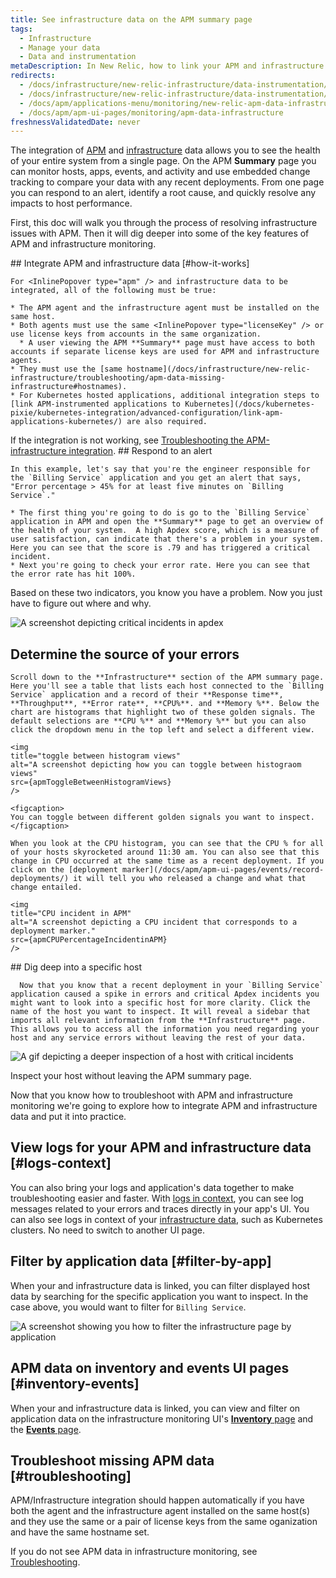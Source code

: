 ```yaml
---
title: See infrastructure data on the APM summary page
tags:
  - Infrastructure
  - Manage your data
  - Data and instrumentation
metaDescription: In New Relic, how to link your APM and infrastructure data together. 
redirects:
  - /docs/infrastructure/new-relic-infrastructure/data-instrumentation/infra-apm-overview
  - /docs/infrastructure/new-relic-infrastructure/data-instrumentation/new-relic-apm-data-infrastructure
  - /docs/apm/applications-menu/monitoring/new-relic-apm-data-infrastructure
  - /docs/apm/apm-ui-pages/monitoring/apm-data-infrastructure
freshnessValidatedDate: never
---
```







The integration of [APM](/docs/apm/new-relic-apm/getting-started/welcome-new-relic-apm) and [infrastructure](/docs/infrastructure/new-relic-infrastructure/getting-started/welcome-new-relic-infrastructure) data allows you to see the health of your entire system from a single page. On the APM **Summary** page you can monitor hosts, apps, events, and <InlinePopover type="alerts" /> activity and use embedded change tracking to compare your data with any recent deployments. From one page you can respond to an alert, identify a root cause, and quickly resolve any impacts to host performance. 

First, this doc will walk you through the process of resolving infrastructure issues with APM. Then it will dig deeper into some of the key features of APM and infrastructure monitoring. 

<Steps>
  <Step>
    ## Integrate APM and infrastructure data [#how-it-works]

    For <InlinePopover type="apm" /> and infrastructure data to be integrated, all of the following must be true:

    * The APM agent and the infrastructure agent must be installed on the same host.
    * Both agents must use the same <InlinePopover type="licenseKey" /> or use license keys from accounts in the same organization.
      * A user viewing the APM **Summary** page must have access to both accounts if separate license keys are used for APM and infrastructure agents.
    * They must use the [same hostname](/docs/infrastructure/new-relic-infrastructure/troubleshooting/apm-data-missing-infrastructure#hostnames).
    * For Kubernetes hosted applications, additional integration steps to [link APM-instrumented applications to Kubernetes](/docs/kubernetes-pixie/kubernetes-integration/advanced-configuration/link-apm-applications-kubernetes/) are also required.

If the integration is not working, see [Troubleshooting the APM-infrastructure integration](/docs/infrastructure/new-relic-infrastructure/troubleshooting/apm-data-missing-infrastructure).
    </Step>
    <Step>
    ## Respond to an alert

    In this example, let's say that you're the engineer responsible for the `Billing Service` application and you get an alert that says, "Error percentage > 45% for at least five minutes on `Billing Service`." 
    
    * The first thing you're going to do is go to the `Billing Service` application in APM and open the **Summary** page to get an overview of the health of your system.  A high Apdex score, which is a measure of user satisfaction, can indicate that there's a problem in your system. Here you can see that the score is .79 and has triggered a critical incident. 
    * Next you're going to check your error rate. Here you can see that the error rate has hit 100%. 

Based on these two indicators, you know you have a problem. Now you just have to figure out where and why.  


  <img
    title="Apdex incidents"
    alt="A screenshot depicting critical incidents in apdex"
    src={apmCriticalIncidentsinApdex}
    />
    </Step>
    <Step>
   ## Determine the source of your errors

    Scroll down to the **Infrastructure** section of the APM summary page. Here you'll see a table that lists each host connected to the `Billing Service` application and a record of their **Response time**, **Throughput**, **Error rate**, **CPU%**. and **Memory %**. Below the chart are histograms that highlight two of these golden signals. The default selections are **CPU %** and **Memory %** but you can also click the dropdown menu in the top left and select a different view.

    <img
    title="toggle between histogram views"
    alt="A screenshot depicting how you can toggle between histograom views"
    src={apmToggleBetweenHistogramViews}
    />

    <figcaption>
    You can toggle between different golden signals you want to inspect. 
    </figcaption>

    When you look at the CPU histogram, you can see that the CPU % for all of your hosts skyrocketed around 11:30 am. You can also see that this change in CPU occurred at the same time as a recent deployment. If you click on the [deployment marker](/docs/apm/apm-ui-pages/events/record-deployments/) it will tell you who released a change and what that change entailed. 

    <img
    title="CPU incident in APM"
    alt="A screenshot depicting a CPU incident that corresponds to a deployment marker."
    src={apmCPUPercentageIncidentinAPM}
    />
  </Step>
    <Step>
     ## Dig deep into a specific host
      
      Now that you know that a recent deployment in your `Billing Service` application caused a spike in errors and critical Apdex incidents you might want to look into a specific host for more clarity. Click the name of the host you want to inspect. It will reveal a sidebar that imports all relevant information from the **Infrastructure** page. This allows you to access all the information you need regarding your host and any service errors without leaving the rest of your data. 

  <img
    title="host with critical incidents"
    alt="A gif depicting a deeper inspection of a host with critical incidents"
    src={apmExploringaSpecificHostinAPM}
  />

  <figcaption>
    Inspect your host without leaving the APM summary page. 
  </figcaption>
  </Step>
</Steps>

Now that you know how to troubleshoot with APM and infrastructure monitoring we're going to explore how to integrate APM and infrastructure data and put it into practice. 

## View logs for your APM and infrastructure data [#logs-context]

You can also bring your logs and application's data together to make troubleshooting easier and faster. With [logs in context](/docs/logs/logs-context/configure-logs-context-apm-agents/), you can see log messages related to your errors and traces directly in your app's UI. You can also see logs in context of your [infrastructure data](/docs/logs/forward-logs/forward-your-logs-using-infrastructure-agent/), such as Kubernetes clusters. No need to switch to another UI page.

## Filter by application data [#filter-by-app]

When your <InlinePopover type="apm" /> and infrastructure data is linked, you can filter displayed host data by searching for the specific application you want to inspect. In the case above, you would want to filter for `Billing Service`.

<img
    title="filter by application"
    alt="A screenshot showing you how to filter the infrastructure page by application"
    src={apmFilterbyApplication}
/>

## APM data on inventory and events UI pages [#inventory-events]

When your <InlinePopover type="apm" /> and infrastructure data is linked, you can view and filter on application data on the infrastructure monitoring UI's [**Inventory** page](/docs/infrastructure/new-relic-infrastructure/infrastructure-ui-pages/infrastructure-inventory-page-search-your-entire-infrastructure) and the [**Events** page](/docs/infrastructure/new-relic-infrastructure/infrastructure-ui-pages/infrastructure-events-page-live-feed-every-agent).

## Troubleshoot missing APM data [#troubleshooting]

APM/Infrastructure integration should happen automatically if you have both the <InlinePopover type="apm" /> agent and the infrastructure agent installed on the same host(s) and they use the same <InlinePopover type="licenseKey" /> or a pair of license keys from the same oganization and have the same hostname set. 

If you do not see APM data in infrastructure monitoring, see [Troubleshooting](/docs/infrastructure/new-relic-infrastructure/troubleshooting/troubleshooting-apm-data-not-infrastructure).
